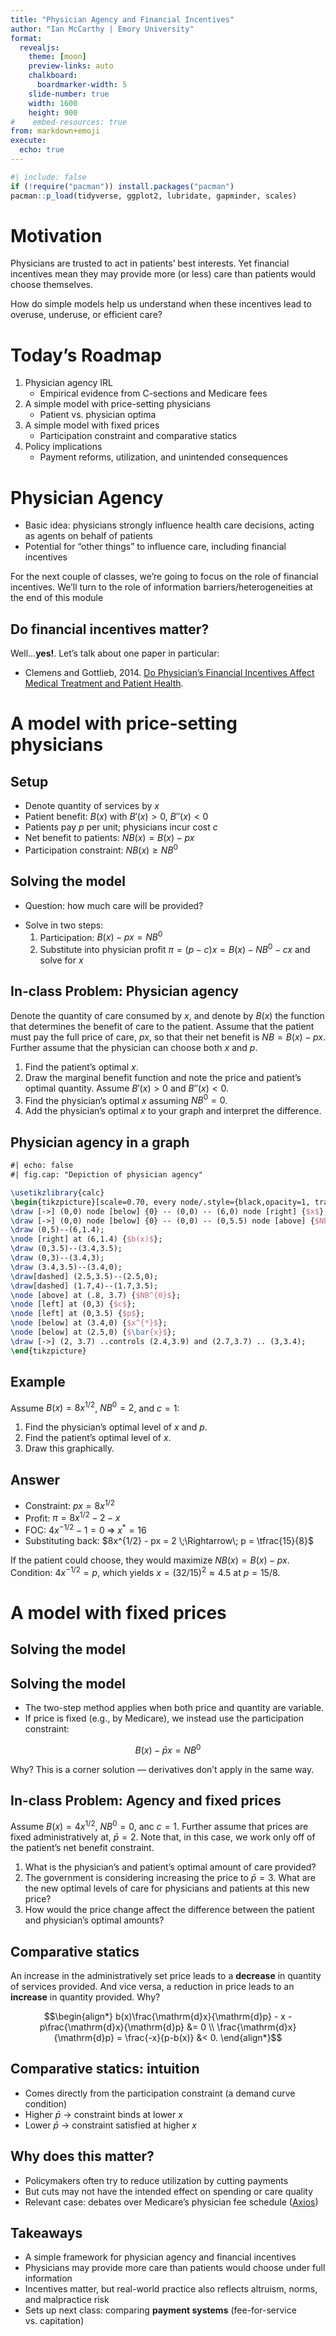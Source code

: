 ```yaml
---
title: "Physician Agency and Financial Incentives"
author: "Ian McCarthy | Emory University"
format: 
  revealjs:
    theme: [moon]
    preview-links: auto
    chalkboard:
      boardmarker-width: 5
    slide-number: true
    width: 1600
    height: 900    
#    embed-resources: true
from: markdown+emoji
execute: 
  echo: true
---
```


```r
#| include: false
if (!require("pacman")) install.packages("pacman")
pacman::p_load(tidyverse, ggplot2, lubridate, gapminder, scales)
```


# Motivation

Physicians are trusted to act in patients’ best interests.  Yet financial incentives mean they may provide more (or less) care than patients would choose themselves.  

::: {.fragment}
How do simple models help us understand when these incentives lead to overuse, underuse, or efficient care?
:::


# Today's Roadmap

1. Physician agency IRL  
   - Empirical evidence from C-sections and Medicare fees  

2. A simple model with price-setting physicians  
   - Patient vs. physician optima  

3. A simple model with fixed prices  
   - Participation constraint and comparative statics  

4. Policy implications  
   - Payment reforms, utilization, and unintended consequences


# Physician Agency

- Basic idea: physicians strongly influence health care decisions, acting as agents on behalf of patients
- Potential for "other things" to influence care, including financial incentives

::: {.fragment}
For the next couple of classes, we're going to focus on the role of financial incentives. We'll turn to the role of information barriers/heterogeneities at the end of this module
:::



## Do financial incentives matter?

Well...**yes!**. Let's talk about one paper in particular:

- Clemens and Gottlieb, 2014. [Do Physician's Financial Incentives Affect Medical Treatment and Patient Health](https://www.aeaweb.org/articles?id=10.1257/aer.104.4.1320).


# A model with price-setting physicians



## Setup

- Denote quantity of services by $x$  
- Patient benefit: $B(x)$ with $B'(x)>0$, $B''(x)<0$  
- Patients pay $p$ per unit; physicians incur cost $c$  
- Net benefit to patients: $NB(x) = B(x) - px$  
- Participation constraint: $NB(x) \ge NB^0$  


## Solving the model

- Question: how much care will be provided?  

::: {.fragment}
- Solve in two steps:  
  1. Participation: $B(x) - px = NB^0$  
  2. Substitute into physician profit $\pi = (p-c)x = B(x) - NB^0 - cx$ and solve for $x$
:::


## In-class Problem: Physician agency

Denote the quantity of care consumed by $x$, and denote by $B(x)$ the function that determines the benefit of care to the patient. Assume that the patient must pay the full price of care, $px$, so that their net benefit is $NB = B(x) − px$. Further assume that the physician can choose both $x$ and $p$.  

1. Find the patient’s optimal $x$.  
2. Draw the marginal benefit function and note the price and patient’s optimal quantity. Assume $B'(x)>0$ and $B''(x)<0$.  
3. Find the physician's optimal $x$ assuming $NB^{0}=0$.  
4. Add the physician's optimal $x$ to your graph and interpret the difference.  


## Physician agency in a graph

```tikz
#| echo: false
#| fig.cap: "Depiction of physician agency"

\usetikzlibrary{calc}
\begin{tikzpicture}[scale=0.70, every node/.style={black,opacity=1, transform shape}]
\draw [->] (0,0) node [below] {0} -- (0,0) -- (6,0) node [right] {$x$};
\draw [->] (0,0) node [below] {0} -- (0,0) -- (0,5.5) node [above] {$NB$};
\draw (0,5)--(6,1.4);
\node [right] at (6,1.4) {$b(x)$};
\draw (0,3.5)--(3.4,3.5);
\draw (0,3)--(3.4,3);
\draw (3.4,3.5)--(3.4,0);
\draw[dashed] (2.5,3.5)--(2.5,0);
\draw[dashed] (1.7,4)--(1.7,3.5);
\node [above] at (.8, 3.7) {$NB^{0}$};
\node [left] at (0,3) {$c$};
\node [left] at (0,3.5) {$p$};
\node [below] at (3.4,0) {$x^{*}$};
\node [below] at (2.5,0) {$\bar{x}$};
\draw [->] (2, 3.7) ..controls (2.4,3.9) and (2.7,3.7) .. (3,3.4);
\end{tikzpicture}
```


## Example

Assume $B(x)=8x^{1/2}$, $NB^{0}=2$, and $c=1$:

1. Find the physician's optimal level of $x$ and $p$.
2. Find the patient's optimal level of $x$.
3. Draw this graphically.



## Answer

- Constraint: $px = 8x^{1/2}$  
- Profit: $\pi = 8x^{1/2} - 2 - x$  
- FOC: $4x^{-1/2} - 1 = 0 \;\Rightarrow\; x^{*}=16$  
- Substituting back: $8x^{1/2} - px = 2 \;\Rightarrow\; p = \tfrac{15}{8}$  

::: {.fragment}
If the patient could choose, they would maximize $NB(x)=B(x)-px$.  
Condition: $4x^{-1/2} = p$, which yields $x = (32/15)^{2} \approx 4.5$ at $p=15/8$.  
:::



# A model with fixed prices


## Solving the model

## Solving the model

- The two-step method applies when both price and quantity are variable.  
- If price is fixed (e.g., by Medicare), we instead use the participation constraint:  

$$B(x) - \bar{p}x = NB^{0}$$

::: {.fragment}
Why? This is a corner solution — derivatives don’t apply in the same way.
:::



## In-class Problem: Agency and fixed prices

Assume $B(x)=4x^{1/2}$, $NB^{0}=0$, anc $c=1$. Further assume that prices are fixed administratively at, $\bar{p}=2$. Note that, in this case, we work only off of the patient's net benefit constraint.

1. What is the physician's and patient's optimal amount of care provided?
2. The government is considering increasing the price to $\bar{p}=3$. What are the new optimal levels of care for physicians and patients at this new price?
3. How would the price change affect the difference between the patient and physician's optimal amounts?


## Comparative statics
An increase in the administratively set price leads to a **decrease** in quantity of services provided. And vice versa, a reduction in price leads to an **increase** in quantity provided. Why?

::: {.fragment}
$$\begin{align*}
b(x)\frac{\mathrm{d}x}{\mathrm{d}p} - x - p\frac{\mathrm{d}x}{\mathrm{d}p} &= 0 \\
\frac{\mathrm{d}x}{\mathrm{d}p} = \frac{-x}{p-b(x)} &< 0.
\end{align*}$$
:::


## Comparative statics: intuition

- Comes directly from the participation constraint (a demand curve condition)  
- Higher $\bar{p}$ → constraint binds at lower $x$  
- Lower $\bar{p}$ → constraint satisfied at higher $x$  
  

## Why does this matter?

- Policymakers often try to reduce utilization by cutting payments  
- But cuts may not have the intended effect on spending or care quality  
- Relevant case: debates over Medicare’s physician fee schedule ([Axios](https://www.axios.com/2023/02/16/medicare-republicans-hospitals-insurers-biden))  


## Takeaways

- A simple framework for physician agency and financial incentives  
- Physicians may provide more care than patients would choose under full information  
- Incentives matter, but real-world practice also reflects altruism, norms, and malpractice risk  
- Sets up next class: comparing **payment systems** (fee-for-service vs. capitation)  